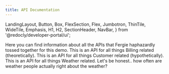 ```yaml
---
title: API Documentation
---
```


  LandingLayout,
  Button,
  Box,
  FlexSection,
  Flex,
  Jumbotron,
  ThinTile,
  WideTile,
  Emphasis,
  H1,
  H2,
  SectionHeader,
  NavBar,
} from '@redocly/developer-portal/ui';



<Box my={25}>
    <SectionHeader>
        Here you can find information about all the APIs that Fergie <Emphasis>haphazardly</Emphasis> tossed together for this demo.
    </SectionHeader>
    <FlexSection justifyContent="space-around" flexWrap="wrap">
        <ThinTile to="../pages/BillingApiInformation.md" icon={icon3} header="BillingApi">
            This is an API for all things Billing related (theoretically).
        </ThinTile>
        <ThinTile to="../pages/CustomerApiInformation.mdx" icon={customer} header="CustomerApi">
            This is an API for all things Customer related (hypothetically).
        </ThinTile>
        <ThinTile to="../pages/weatherforecastinfo.md" icon={weather} header="WeatherForecastApi">
            This is an API for all things Weather related. Let's be honest.. how often are weather people actually right about the weather?
        </ThinTile>
    </FlexSection>
</Box>